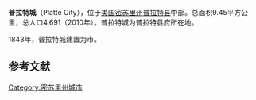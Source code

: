 {{Infobox settlement
|name                     = 普拉特城
|settlement_type          = 城市
|nickname                 = 
|motto                    =

<!-- Images -->
|image_skyline            = 
|imagesize                = 
|image_caption            = 
|image_flag               = 
|image_seal               =

<!-- Maps -->
|image_map                = Platte_County_Missouri_Incorporated_and_Unincorporated_areas_Platte_City_Highlighted.svg
|mapsize                  = 250x200px
|map_caption              = 所在位置
|image_map1               = 
|mapsize1                 = 
|map_caption1             =

<!-- Location -->
|subdivision_type         = [[国家|国家]]
|subdivision_name         = [[美国|美国]]
|subdivision_type1        = [[美国行政区划|州]]
|subdivision_name1        = [[密苏里州|密苏里州]]
|subdivision_type2        = [[密苏里州行政区划|县]]
|subdivision_name2        = [[普拉特县|普拉特县]]

<!-- Area -->
|unit_pref                = Imperial
|area_magnitude           = 
|area_total_km2           = 9.45
|area_land_km2            = 9.35
|area_water_km2           = 0.10
|area_total_sq_mi         = 3.65
|area_land_sq_mi          = 3.61
|area_water_sq_mi         = 0.04

<!-- Population -->
|population_as_of         = 2010年
|population_est           = 4783
|pop_est_as_of            = 2012<ref name="2012 Pop Estimate">{{cite web|title=Population Estimates|url=http://www.census.gov/popest/data/cities/totals/2012/SUB-EST2012.html|publisher=[[United_States_Census_Bureau|United States Census Bureau]]|accessdate=2013-05-30|archive-url=https://www.webcitation.org/6HQu4Spqa?url=http://www.census.gov/popest/data/cities/totals/2012/SUB-EST2012.html|archive-date=2013-06-17|dead-url=yes}}</ref>
|population_total         = 4691
|population_density_sq_mi = auto
|population_density_km2   = auto

<!-- General information -->
|timezone                 = [[North_American_Central_Time_Zone|Central (CST)]]
|utc_offset               = -6
|timezone_DST             = CDT
|utc_offset_DST           = -5
|elevation_footnotes      = 
|elevation_m              = 250
|elevation_ft             = 820
|coordinates_display      = inline,title
|coordinates_type         = region:US_type:city
|latd = 39 |latm = 21 |lats = 42 |latNS = N
|longd = 94 |longm = 46 |longs = 29 |longEW = W

<!-- Area/postal codes & others -->
|postal_code_type         = [[ZIP_code|ZIP code]]
|postal_code              = 64079
|website                  = 
|footnotes                = 
}}
'''普拉特城'''（Platte City），位于[[美国|美国]][[密苏里州|密苏里州]][[普拉特縣_(密蘇里州)|普拉特县]]中部。总面积9.45平方公里，总人口4,691（2010年）。普拉特城为普拉特县府所在地。

1843年，普拉特城建置为市。

==参考文献==
{{reflist}}

{{Missouri-stub}}
{{normdaten}}
{{DEFAULTSORT:Platte City}}
[[Category:密苏里州城市|Category:密苏里州城市]]